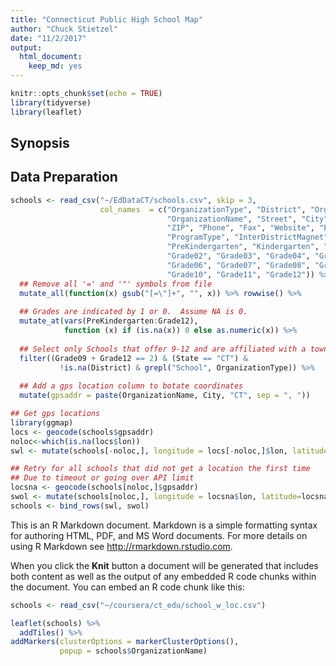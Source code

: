```yaml
---
title: "Connecticut Public High School Map"
author: "Chuck Stietzel"
date: "11/2/2017"
output: 
  html_document: 
    keep_md: yes
---
```


```r
knitr::opts_chunk$set(echo = TRUE)
library(tidyverse)
library(leaflet)
```

## Synopsis


## Data Preparation


```r
schools <- read_csv("~/EdDataCT/schools.csv", skip = 3, 
                    col_names  = c("OrganizationType", "District", "OrganizationCode",
                                   "OrganizationName", "Street", "City", "State", 
                                   "ZIP", "Phone", "Fax", "Website", "EdProgram",
                                   "ProgramType", "InterDistrictMagnet",
                                   "PreKindergarten", "Kindergarten", "Grade01",
                                   "Grade02", "Grade03", "Grade04", "Grade05",
                                   "Grade06", "Grade07", "Grade08", "Grade09",
                                   "Grade10", "Grade11", "Grade12")) %>% 
  ## Remove all '=' and '"' symbols from file
  mutate_all(function(x) gsub("[=\"]+", "", x)) %>% rowwise() %>%
  
  ## Grades are indicated by 1 or 0.  Assume NA is 0.
  mutate_at(vars(PreKindergarten:Grade12),
            function (x) if (is.na(x)) 0 else as.numeric(x)) %>%
  
  ## Select only Schools that offer 9-12 and are affiliated with a town district
  filter((Grade09 + Grade12 == 2) & (State == "CT") & 
           !is.na(District) & grepl("School", OrganizationType)) %>%
  
  ## Add a gps location column to botate coordinates
  mutate(gpsaddr = paste(OrganizationName, City, "CT", sep = ", "))

## Get gps locations
library(ggmap)
locs <- geocode(schools$gpsaddr)
noloc<-which(is.na(locs$lon))
swl <- mutate(schools[-noloc,], longitude = locs[-noloc,]$lon, latitude = locs[-noloc,]$lat)

## Retry for all schools that did not get a location the first time
## Due to timeout or going over API limit
locsna <- geocode(schools[noloc,]$gpsaddr)
swol <- mutate(schools[noloc,], longitude = locsna$lon, latitude=locsna$lat)
schools <- bind_rows(swl, swol)
```

This is an R Markdown document. Markdown is a simple formatting syntax for authoring HTML, PDF, and MS Word documents. For more details on using R Markdown see <http://rmarkdown.rstudio.com>.

When you click the **Knit** button a document will be generated that includes both content as well as the output of any embedded R code chunks within the document. You can embed an R code chunk like this:

```r
schools <- read_csv("~/coursera/ct_edu/school_w_loc.csv")

leaflet(schools) %>% 
  addTiles() %>%
addMarkers(clusterOptions = markerClusterOptions(),
           popup = schools$OrganizationName)

```

